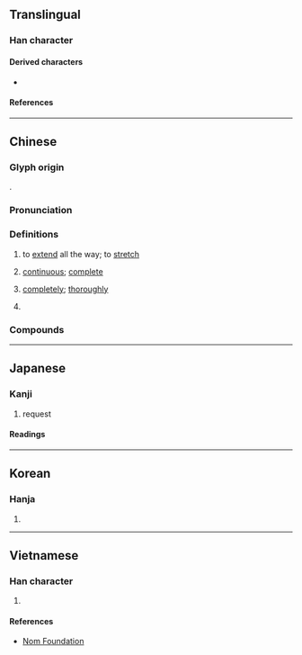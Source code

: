 {{also|𠄣|亘}}
{{character info}}
<!-- may be replaced by zh-forms -->
==Translingual==

===Han character===
{{Han char|rn=7|rad=二|as=04|sn=6|four=10106|canj=MBM|ids=⿻𠄠⿴𠂊⺀}}

====Derived characters====
* {{l|mul|[[恆]], [[絚]], [[𨀿]], [[䱍]]}}

====References====
{{Han ref|kx=0087.070|dkj=00265|dj=0183.120|hdz=10019.050|uh=4E99}}

----

==Chinese==
{{zh-forms|s=亘|t2=亘|alt=𠀕}}

===Glyph origin===
{{Han etym}}
{{Han compound|二|月|ls=ic}}.

===Pronunciation===
{{zh-pron
|m=gèn,gèng,2nb=variant
|c=gang2
|mn=kèng/tw:khèng/twr:khiàn
|mc=y
|oc=y
|cat=v,a,adv,pn
}}

===Definitions===
{{zh-hanzi}}

# {{lb|zh|of space or time}} to [[extend]] all the way; to [[stretch]]
# {{zh-o}} [[continuous]]; [[complete]]
# {{zh-o}} [[completely]]; [[thoroughly]]
# {{surname|zh}}

===Compounds===
{{zh-der|亙古亙今|亙古|彌天亙地|亙古未有|橫亙|盤亙|綿亙|連亙|亙久|亙代|亙地|亙天|亙屏|亙帶|亙年|亙歷|亙絕|亙舒|亙連|亙隔|修亙|包亙|周亙|層亙|崇亙|延亙|彌亙|彌山亙野|懸亙|沈亙|經亙|聯亙|蟠亙|追亙|遐亙|邪亙|雲亙}}

----

==Japanese==

===Kanji===
{{ja-kanji|grade=|rs=二04}}

# request

====Readings====
{{ja-readings
|goon=こう
|kanon=こう
|kun=わた-る, わた-り
}}

----

==Korean==

===Hanja===
{{ko-hanja|긍}}

# {{rfdef|ko|sort=二04}}

----

==Vietnamese==

===Han character===
{{vi-readings|reading=[[cẳng]], [[cắng]], [[cứng]], [[gắng]], [[hẵng]]|rs=二04}}

# {{rfdef|vi|sort=二04}}

====References====
* [http://nomfoundation.org/common/nom_details.php?codepoint=4e99 Nom Foundation]